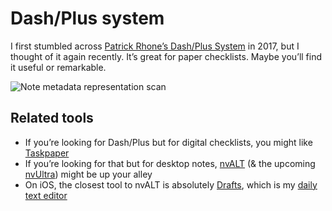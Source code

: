 # Dash/Plus system

I first stumbled across [Patrick Rhone’s Dash/Plus System](https://patrickrhone.com/dashplus/) in 2017, but I thought of it again recently. It’s great for paper checklists. Maybe you’ll find it useful or remarkable.

![Note metadata representation scan](https://patrickrhone.com/images/notemetadata.JPG)

## Related tools

- If you’re looking for Dash/Plus but for digital checklists, you might like [Taskpaper](https://mattgemmell.com/taskpaper-3/)
- If you’re looking for that but for desktop notes, [nvALT](https://brettterpstra.com/projects/nvalt/) (& the upcoming [nvUltra](https://brettterpstra.com/2019/04/10/codename-nvultra/)) might be up your alley
- On iOS, the closest tool to nvALT is absolutely [Drafts](https://getdrafts.com), which is my [daily text editor](https://www.macstories.net/reviews/drafts-5-the-macstories-review/)
